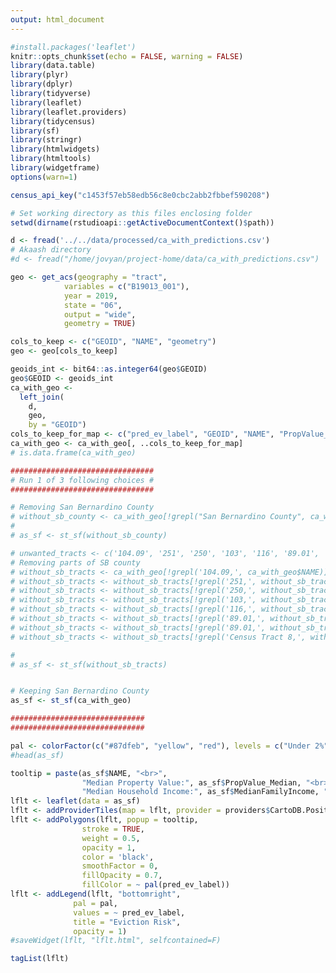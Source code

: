 ```yaml
---
output: html_document
---
```


```r
#install.packages('leaflet')
knitr::opts_chunk$set(echo = FALSE, warning = FALSE)
library(data.table)
library(plyr)
library(dplyr)
library(tidyverse)
library(leaflet)
library(leaflet.providers)
library(tidycensus)
library(sf)
library(stringr)
library(htmlwidgets)
library(htmltools)
library(widgetframe)
options(warn=1)

census_api_key("c1453f57eb58edb56c8e0cbc2abb2fbbef590208")

# Set working directory as this files enclosing folder
setwd(dirname(rstudioapi::getActiveDocumentContext()$path))

d <- fread('../../data/processed/ca_with_predictions.csv')
# Akaash directory
#d <- fread("/home/jovyan/project-home/data/ca_with_predictions.csv")

geo <- get_acs(geography = "tract",
            variables = c("B19013_001"),
            year = 2019,
            state = "06",
            output = "wide",
            geometry = TRUE)

cols_to_keep <- c("GEOID", "NAME", "geometry")
geo <- geo[cols_to_keep]

geoids_int <- bit64::as.integer64(geo$GEOID)
geo$GEOID <- geoids_int
ca_with_geo <- 
  left_join(
    d,
    geo,
    by = "GEOID")
cols_to_keep_for_map <- c("pred_ev_label", "GEOID", "NAME", "PropValue_Median", "MedianFamilyIncome", "geometry")
ca_with_geo <- ca_with_geo[, ..cols_to_keep_for_map]
# is.data.frame(ca_with_geo)

################################
# Run 1 of 3 following choices #
################################

# Removing San Bernardino County
# without_sb_county <- ca_with_geo[!grepl("San Bernardino County", ca_with_geo$NAME),]
# 
# as_sf <- st_sf(without_sb_county)

# unwanted_tracts <- c('104.09', '251', '250', '103', '116', '89.01', 'Census Tract 8,')
# Removing parts of SB county
# without_sb_tracts <- ca_with_geo[!grepl('104.09,', ca_with_geo$NAME)]
# without_sb_tracts <- without_sb_tracts[!grepl('251,', without_sb_tracts$NAME)]
# without_sb_tracts <- without_sb_tracts[!grepl('250,', without_sb_tracts$NAME)]
# without_sb_tracts <- without_sb_tracts[!grepl('103,', without_sb_tracts$NAME)]
# without_sb_tracts <- without_sb_tracts[!grepl('116,', without_sb_tracts$NAME)]
# without_sb_tracts <- without_sb_tracts[!grepl('89.01,', without_sb_tracts$NAME)]
# without_sb_tracts <- without_sb_tracts[!grepl('89.01,', without_sb_tracts$NAME)]
# without_sb_tracts <- without_sb_tracts[!grepl('Census Tract 8,', without_sb_tracts$NAME)]

# 
# as_sf <- st_sf(without_sb_tracts)


# Keeping San Bernardino County
as_sf <- st_sf(ca_with_geo)

##############################
##############################

pal <- colorFactor(c("#87dfeb", "yellow", "red"), levels = c("Under 2%", "2%-5%", "Over 5%"), ordered=FALSE)
#head(as_sf)

tooltip = paste(as_sf$NAME, "<br>",
                "Median Property Value:", as_sf$PropValue_Median, "<br>",
                "Median Household Income:", as_sf$MedianFamilyIncome, "<br>")
lflt <- leaflet(data = as_sf)
lflt <- addProviderTiles(map = lflt, provider = providers$CartoDB.Positron)
lflt <- addPolygons(lflt, popup = tooltip,
                stroke = TRUE,
                weight = 0.5,
                opacity = 1,
                color = 'black',
                smoothFactor = 0,
                fillOpacity = 0.7,
                fillColor = ~ pal(pred_ev_label))
lflt <- addLegend(lflt, "bottomright", 
              pal = pal, 
              values = ~ pred_ev_label,
              title = "Eviction Risk",
              opacity = 1)
#saveWidget(lflt, "lflt.html", selfcontained=F)
```

```r
tagList(lflt)
```


